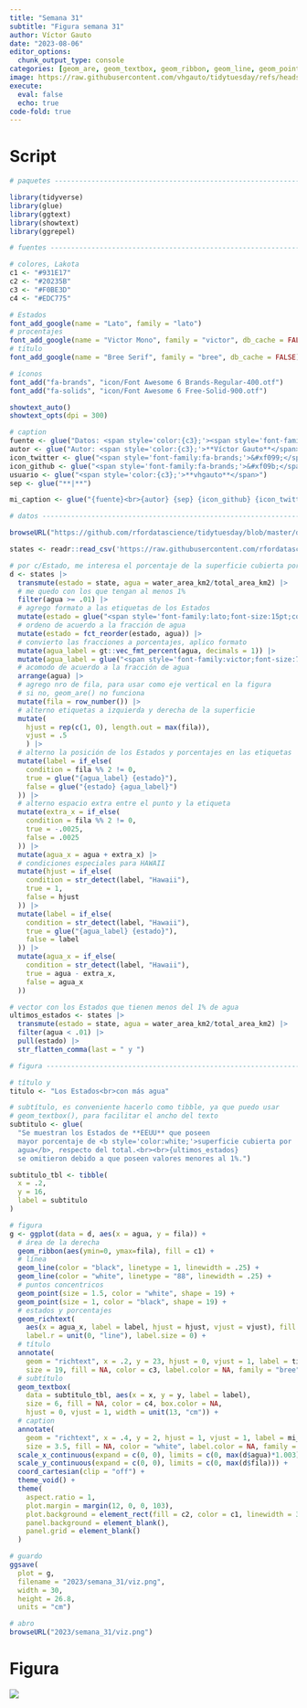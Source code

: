 ```yaml
---
title: "Semana 31"
subtitle: "Figura semana 31"
author: Víctor Gauto
date: "2023-08-06"
editor_options:
  chunk_output_type: console
categories: [geom_are, geom_textbox, geom_ribbon, geom_line, geom_point, geom_richtext]
image: https://raw.githubusercontent.com/vhgauto/tidytuesday/refs/heads/main/2023/semana_31/viz.png
execute:
  eval: false
  echo: true
code-fold: true
---
```



# Script

```r

# paquetes ----------------------------------------------------------------

library(tidyverse)
library(glue)
library(ggtext)
library(showtext)
library(ggrepel)

# fuentes -----------------------------------------------------------------

# colores, Lakota
c1 <- "#931E17"
c2 <- "#20235B"
c3 <- "#F0BE3D"
c4 <- "#EDC775"

# Estados
font_add_google(name = "Lato", family = "lato")
# procentajes
font_add_google(name = "Victor Mono", family = "victor", db_cache = FALSE)
# título
font_add_google(name = "Bree Serif", family = "bree", db_cache = FALSE)

# íconos
font_add("fa-brands", "icon/Font Awesome 6 Brands-Regular-400.otf")
font_add("fa-solids", "icon/Font Awesome 6 Free-Solid-900.otf")

showtext_auto()
showtext_opts(dpi = 300)

# caption
fuente <- glue("Datos: <span style='color:{c3};'><span style='font-family:mono;'>{{<b>tidytuesdayR</b>}}</span> semana 31. **List of states and territories of the United States**, Wikipedia</span>")
autor <- glue("Autor: <span style='color:{c3};'>**Víctor Gauto**</span>")
icon_twitter <- glue("<span style='font-family:fa-brands;'>&#xf099;</span>")
icon_github <- glue("<span style='font-family:fa-brands;'>&#xf09b;</span>")
usuario <- glue("<span style='color:{c3};'>**vhgauto**</span>")
sep <- glue("**|**")

mi_caption <- glue("{fuente}<br>{autor} {sep} {icon_github} {icon_twitter} {usuario}")

# datos -------------------------------------------------------------------

browseURL("https://github.com/rfordatascience/tidytuesday/blob/master/data/2023/2023-08-01/readme.md")

states <- readr::read_csv('https://raw.githubusercontent.com/rfordatascience/tidytuesday/master/data/2023/2023-08-01/states.csv')

# por c/Estado, me interesa el porcentaje de la superficie cubierta por agua
d <- states |> 
  transmute(estado = state, agua = water_area_km2/total_area_km2) |> 
  # me quedo con los que tengan al menos 1%
  filter(agua >= .01) |> 
  # agrego formato a las etiquetas de los Estados
  mutate(estado = glue("<span style='font-family:lato;font-size:15pt;color:white;'>{estado}</span>")) |> 
  # ordeno de acuerdo a la fracción de agua
  mutate(estado = fct_reorder(estado, agua)) |> 
  # convierto las fracciones a porcentajes, aplico formato
  mutate(agua_label = gt::vec_fmt_percent(agua, decimals = 1)) |> 
  mutate(agua_label = glue("<span style='font-family:victor;font-size:7pt;color:{c4};'>**{agua_label}**</span>")) |> 
  # acomodo de acuerdo a la fracción de agua
  arrange(agua) |> 
  # agrego nro de fila, para usar como eje vertical en la figura
  # si no, geom_are() no funciona
  mutate(fila = row_number()) |> 
  # alterno etiquetas a izquierda y derecha de la superficie
  mutate(
    hjust = rep(c(1, 0), length.out = max(fila)), 
    vjust = .5
    ) |> 
  # alterno la posición de los Estados y porcentajes en las etiquetas
  mutate(label = if_else(
    condition = fila %% 2 != 0,
    true = glue("{agua_label} {estado}"),
    false = glue("{estado} {agua_label}")
  )) |> 
  # alterno espacio extra entre el punto y la etiqueta
  mutate(extra_x = if_else(
    condition = fila %% 2 != 0,
    true = -.0025,
    false = .0025
  )) |> 
  mutate(agua_x = agua + extra_x) |> 
  # condiciones especiales para HAWAII
  mutate(hjust = if_else(
    condition = str_detect(label, "Hawaii"),
    true = 1,
    false = hjust
  )) |> 
  mutate(label = if_else(
    condition = str_detect(label, "Hawaii"),
    true = glue("{agua_label} {estado}"),
    false = label
  )) |> 
  mutate(agua_x = if_else(
    condition = str_detect(label, "Hawaii"),
    true = agua - extra_x,
    false = agua_x
  ))

# vector con los Estados que tienen menos del 1% de agua
ultimos_estados <- states |> 
  transmute(estado = state, agua = water_area_km2/total_area_km2) |> 
  filter(agua < .01) |> 
  pull(estado) |> 
  str_flatten_comma(last = " y ")

# figura ------------------------------------------------------------------

# título y 
titulo <- "Los Estados<br>con más agua"

# subtítulo, es conveniente hacerlo como tibble, ya que puedo usar 
# geom_textbox(), para facilitar el ancho del texto
subtitulo <- glue(
  "Se muestran los Estados de **EEUU** que poseen
  mayor porcentaje de <b style='color:white;'>superficie cubierta por
  agua</b>, respecto del total.<br><br>{ultimos_estados}
  se omitieron debido a que poseen valores menores al 1%.")

subtitulo_tbl <- tibble(
  x = .2,
  y = 16,
  label = subtitulo
)

# figura
g <- ggplot(data = d, aes(x = agua, y = fila)) +
  # área de la derecha
  geom_ribbon(aes(ymin=0, ymax=fila), fill = c1) +
  # línea
  geom_line(color = "black", linetype = 1, linewidth = .25) +
  geom_line(color = "white", linetype = "88", linewidth = .25) +
  # puntos concentricos
  geom_point(size = 1.5, color = "white", shape = 19) +
  geom_point(size = 1, color = "black", shape = 19) +
  # estados y porcentajes
  geom_richtext(
    aes(x = agua_x, label = label, hjust = hjust, vjust = vjust), fill = NA, 
    label.r = unit(0, "line"), label.size = 0) +
  # título
  annotate(
    geom = "richtext", x = .2, y = 23, hjust = 0, vjust = 1, label = titulo,
    size = 19, fill = NA, color = c3, label.color = NA, family = "bree") +
  # subtítulo
  geom_textbox(
    data = subtitulo_tbl, aes(x = x, y = y, label = label),
    size = 6, fill = NA, color = c4, box.color = NA, 
    hjust = 0, vjust = 1, width = unit(13, "cm")) +
  # caption
  annotate(
    geom = "richtext", x = .4, y = 2, hjust = 1, vjust = 1, label = mi_caption,
    size = 3.5, fill = NA, color = "white", label.color = NA, family = "lato") +
  scale_x_continuous(expand = c(0, 0), limits = c(0, max(d$agua)*1.003)) +
  scale_y_continuous(expand = c(0, 0), limits = c(0, max(d$fila))) +
  coord_cartesian(clip = "off") +
  theme_void() +
  theme(
    aspect.ratio = 1,
    plot.margin = margin(12, 0, 0, 103),
    plot.background = element_rect(fill = c2, color = c1, linewidth = 3),
    panel.background = element_blank(),
    panel.grid = element_blank()
  )

# guardo
ggsave(
  plot = g,
  filename = "2023/semana_31/viz.png",
  width = 30,
  height = 26.8,
  units = "cm")

# abro
browseURL("2023/semana_31/viz.png")
```

# Figura

![](https://raw.githubusercontent.com/vhgauto/tidytuesday/refs/heads/main/2023/semana_31/viz.png)


